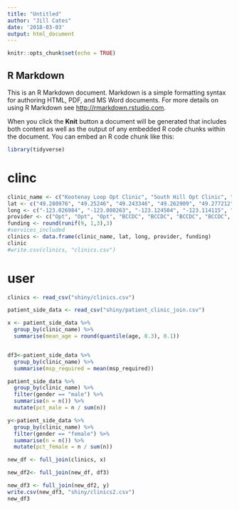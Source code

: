 ```yaml
---
title: "Untitled"
author: "Jill Cates"
date: '2018-03-03'
output: html_document
---
```


```r
knitr::opts_chunk$set(echo = TRUE)
```

## R Markdown

This is an R Markdown document. Markdown is a simple formatting syntax for authoring HTML, PDF, and MS Word documents. For more details on using R Markdown see <http://rmarkdown.rstudio.com>.

When you click the **Knit** button a document will be generated that includes both content as well as the output of any embedded R code chunks within the document. You can embed an R code chunk like this:

```r
library(tidyverse)
```

# clinc
```r
clinic_name <- c("Kootenay Loop Opt Clinic", "South Hill Opt Clinic", "Vancouver Opt Clinic", "ADAP (AIDS and Disability Action Program)", "AIDS Vancouver", "Alina Wydra", "Aquarius Medical Clinic", "Bayswater Medical Clinic", "Bloom Community Midwives")
lat <- c("49.280976", "49.25246", "49.243346", "49.262909", "49.277212", "49.263736", "49.273822", "49.264481", "49.279902")
long <- c("-123.026984", "-123.080263", "-123.124504", "-123.114115", "-123.1239", "-123.118004", "-123.120589", "-123.171416", "-123.129868")
provider <- c("Opt", "Opt", "Opt", "BCCDC", "BCCDC", "BCCDC", "BCCDC", "BCCDC", "BCCDC")
funding <- round(runif(9, 1,3),3)
#services_included
clinics <- data.frame(clinic_name, lat, long, provider, funding)
clinic
#write.csv(clinics, "clinics.csv")
```


# user
```r

clinics <- read_csv("shiny/clinics.csv")

patient_side_data <- read_csv("shiny/patient_clinic_join.csv")

x <- patient_side_data %>% 
  group_by(clinic_name) %>% 
  summarise(mean_age = round(quantile(age, 0.3), 0.1))


df3<-patient_side_data %>% 
  group_by(clinic_name) %>% 
  summarise(msp_required = mean(msp_required))

patient_side_data %>% 
  group_by(clinic_name) %>% 
  filter(gender == "male") %>% 
  summarise(n = n()) %>% 
  mutate(pct_male = n / sum(n))

y<-patient_side_data %>% 
  group_by(clinic_name) %>% 
  filter(gender == "female") %>% 
  summarise(n = n()) %>% 
  mutate(pct_female = n / sum(n))

new_df <- full_join(clinics, x)

new_df2<- full_join(new_df, df3)

new_df3 <- full_join(new_df2, y)
write.csv(new_df3, "shiny/clinics2.csv")
new_df3
```
